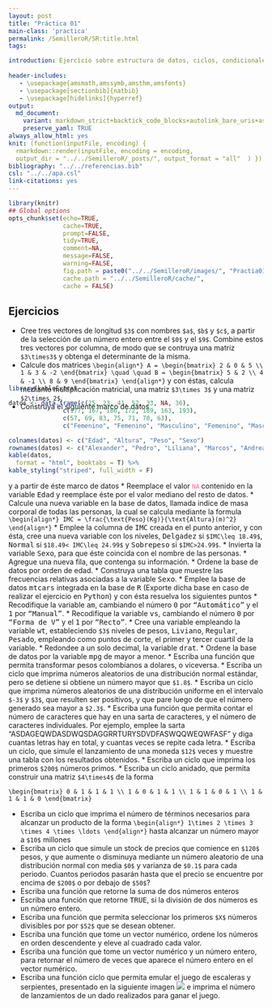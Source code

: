 ```yaml
---
layout: post
title: "Práctica 01"
main-class: 'practica'
permalink: /SemilleroR/SR:title.html
tags:

introduction: Ejercicio sobre estructura de datos, ciclos, condicionales y funciones.
              
header-includes:
   - \usepackage{amsmath,amssymb,amsthm,amsfonts}
   - \usepackage[sectionbib]{natbib}
   - \usepackage[hidelinks]{hyperref}
output:
  md_document:
    variant: markdown_strict+backtick_code_blocks+autolink_bare_uris+ascii_identifiers+tex_math_single_backslash
    preserve_yaml: TRUE
always_allow_html: yes   
knit: (function(inputFile, encoding) {
  rmarkdown::render(inputFile, encoding = encoding,
  output_dir = "../../SemilleroR/_posts/", output_format = "all"  ) })
bibliography: "../../referencias.bib"
csl: "../../apa.csl"
link-citations: yes
---
```


```r
library(knitr)
## Global options
opts_chunk$set(echo=TRUE,
               cache=TRUE,
               prompt=FALSE,
               tidy=TRUE,
               comment=NA,
               message=FALSE,
               warning=FALSE,
               fig.path = paste0("../../SemilleroR/images/", "Practia01"),
               cache.path = "../../SemilleroR/cache/",
               cache = FALSE)

```

## Ejercicios
* Cree tres vectores de longitud `$3$` con nombres `$a$`, `$b$` y `$c$`, a partir de la selección de un número entero entre el `$0$` y el `$9$`. Combine estos tres vectores por columna, de modo que se contruya una matriz `$3\times3$` y obtenga el determinante de la misma. 
* Calcule dos matrices 
`\begin{align*}
A = \begin{bmatrix} 2 & 0 & 5 \\ 1 & 3 & -2 \end{bmatrix} \quad \quad B = \begin{bmatrix} 5 & 2 \\ 4 & -1 \\ 8 & 9 \end{bmatrix}
\end{align*}`
y con éstas, calcula mediante multiplicación matricial, una matriz `$3\times 3$` y una matriz `$2\times 2$`. 
* Construya el siguiente marco de datos
<pre style="font-family: 'Open Sans',sans-serif; margin-bottom: -3rem; margin-top: -3rem; font-size: 120%;">
```r
library(kableExtra)

datos <- data.frame(c(25, 23, 41, 52, 33, NA, 36),
               c(177, 167, 186, 172, 189, 163, 193),
               c(57, 69, 83, 75, 71, 70, 63),
               c("Femenino", "Femenino", "Masculino", "Femenino", "Masculino", "Femenino", "Masculino"))

colnames(datos) <- c("Edad", "Altura", "Peso", "Sexo")
rownames(datos) <- c("Alexander", "Pedro", "Liliana", "Marcos", "Andrea", "Santiago", "Paula")
kable(datos, 
  format = "html", booktabs = T) %>%
kable_styling("striped", full_width = F)
```
</pre>
y a partir de éste marco de datos
  * Reemplace el valor <code style="color: #ff628c!important">NA</code> contenido en la variable <tt>Edad</tt> y reemplace éste por el valor mediano del resto de datos.
  * Calcule una nueva variable en la base de datos, llamada indice de masa corporal de todas las personas, la cual se calcula mediante la formula
  `\begin{align*}
IMC = \frac{\text{Peso}(Kg)}{\text{Altura}(m)^2}
\end{align*}`
  * Emplee la columna de <tt>IMC</tt> creada en el punto anterior, y con ésta, cree una nueva variable con los niveles, <tt>Delgadez</tt> si `$IMC\leq 18.49$`, <tt>Normal</tt> si `$18.49< IMC\leq 24.99$` y <tt>Sobrepeso</tt> si `$IMC>24.99$`.
  * Invierta la variable <tt>Sexo</tt>, para que éste coincida con el nombre de las personas.
  * Agregue una nueva fila, que contenga su información.
  * Ordene la base de datos por orden de edad.
  * Construya una tabla que muestre las frecuencias relativas asociadas a la variable <tt>Sexo</tt>.
* Emplee la base de datos <tt>mtcars</tt> integrada en la base de <tt>R</tt> (Exporte dicha base en caso de realizar el ejercicio en <tt>Python</tt>) y con ésta resuelva los siguientes puntos
  * Recodifique la variable <tt>am</tt>, cambiando el número <tt>0</tt> por <tt>"Automático"</tt> y el <tt>1</tt> por <tt>"Manual"</tt>.
  * Recodifique la variable <tt>vs</tt>, cambiando el número <tt>0</tt> por <tt>"Forma de V"</tt> y el <tt>1</tt> por <tt>"Recto"</tt>.
  * Cree una variable empleando la variable <tt>wt</tt>, estableciendo `$3$` niveles de pesos, <tt>Liviano</tt>, <tt>Regular</tt>, <tt>Pesado</tt>, empleando como puntos de corte, el primer y tercer cuartil de la variable.
  * Redondee a un solo decimal, la variable <tt>drat</tt>.
  * Ordene la base de datos por la variable <tt>mpg</tt> de mayor a menor.
* Escriba una función que permita transformar pesos colombianos a dolares, o viceversa.
* Escriba un ciclo que imprima números aleatorios de una distribución normal estándar, pero se detiene si obtiene un número mayor que `$1.8$`.
* Escriba un ciclo que imprima números aleatorios de una distribución uniforme en el intervalo `$-3$` y `$3$`, que resulten ser positivos, y que pare luego de que el número generado sea mayor a `$2.3$`.
* Escriba una función que permita contar el número de caracteres que hay en una sarta de caracteres, y el número de caracteres individuales. Por ejemplo, emplee la sarta "ASDAGEQWDASDWQSDAGGRRTURYSDVDFASWQQWEQWFASF" y diga cuantas letras hay en total, y cuantas veces se repite cada letra.
* Escriba un ciclo, que simule el lanzamiento de una moneda `$12$` veces y muestre una tabla con los resultados obtenidos.
* Escriba un ciclo que imprima los primeros `$200$` números primos.
* Escriba un ciclo anidado, que permita construir una matriz `$4\times4$` de la forma

`\begin{bmatrix}
0 & 1 & 1 & 1 \\
1 & 0 & 1 & 1 \\
1 & 1 & 0 & 1 \\
1 & 1 & 1 & 0
\end{bmatrix}`

* Escriba un ciclo que imprima el número de términos necesarios para alcanzar un producto de la forma
`\begin{align*}
1\times 2 \times 3 \times 4 \times \ldots
\end{align*}`
hasta alcanzar un número mayor a `$10$` millones
* Escriba un ciclo que simule un stock de precios que comience en `$120$` pesos, y que aumente o disminuya mediante un número aleatorio de una distribución normal con media `$0$` y varianza de `$0.1$` para cada periodo. Cuantos periodos pasarán hasta que el precio se encuentre por encima de `$200$` o por debajo de `$50$`?
* Escriba una función que retorne la suma de dos números enteros
* Escriba una función que retorne <tt>TRUE</tt>, si la división de dos números es un número entero.
* Escriba una función que permita seleccionar los primeros `$X$` números divisibles por por `$52$` que se desean obtener.
* Escriba una función que tome un vector numérico, ordene los números en orden descendente y eleve al cuadrado cada valor.
* Escriba una función que tome un vector numérico y un número entero, para retornar el número de veces que aparece el número entero en el vector numérico.
* Escriba una función ciclo que permita emular el juego de escaleras y serpientes, presentado en la siguiente imagen
![](../../SemilleroR/images/escalerasyserpientes.jpg)
e imprima el número de lanzamientos de un dado realizados para ganar el juego.
